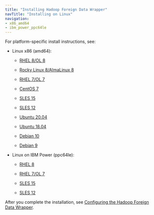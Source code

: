 ```yaml
---
title: "Installing Hadoop Foreign Data Wrapper"
navTitle: "Installing on Linux"
navigation:
- x86_amd64
- ibm_power_ppc64le
---
```


For platform-specific install instructions, see:

- Linux x86 (amd64):

  - [RHEL 8/OL 8](x86_amd64/01_hadoop_rhel8_x86)

  - [Rocky Linux 8/AlmaLinux 8](x86_amd64/02_hadoop_other_linux8_x86)
  - [RHEL 7/OL 7](x86_amd64/03_hadoop_rhel7_x86)
  - [CentOS 7](x86_amd64/04_hadoop_centos7_x86)
  - [SLES 15](x86_amd64/05_hadoop_sles15_x86)
  - [SLES 12](x86_amd64/07_hadoop_sles12_x86)
  - [Ubuntu 20.04](x86_amd64/07_hadoop_ubuntu20_x86)
  - [Ubuntu 18.04](x86_amd64/07a_hadoop_ubuntu18_x86)
  - [Debian 10](x86_amd64/07b_hadoop_deb10_x86)
  - [Debian 9](x86_amd64/08_hadoop_deb9_x86)

- Linux on IBM Power (ppc64le):

  - [RHEL 8](ibm_power_ppc64le/13_hadoop_rhel8_ppcle)
  
  - [RHEL 7/OL 7](ibm_power_ppc64le/15_hadoop_rhel7_ppcle)
  - [SLES 15](ibm_power_ppc64le/17_hadoop_sles15_ppcle)
  - [SLES 12](ibm_power_ppc64le/19_hadoop_sles12_ppcle)

After you complete the installation, see [Configuring the Hadoop Foreign Data Wrapper](../08_configuring_the_hadoop_data_adapter).
